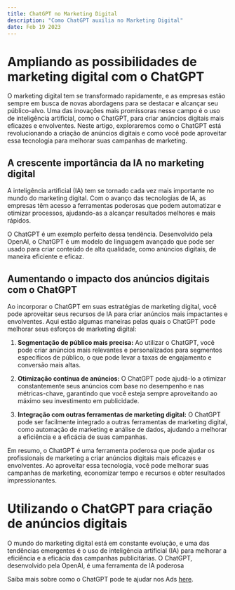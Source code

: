 ```yaml
---
title: ChatGPT no Marketing Digital
description: "Como ChatGPT auxilia no Marketing Digital"
date: Feb 19 2023
---
```


# Ampliando as possibilidades de marketing digital com o ChatGPT

O marketing digital tem se transformado rapidamente, e as empresas estão sempre em busca de novas abordagens para se destacar e alcançar seu público-alvo. Uma das inovações mais promissoras nesse campo é o uso de inteligência artificial, como o ChatGPT, para criar anúncios digitais mais eficazes e envolventes. Neste artigo, exploraremos como o ChatGPT está revolucionando a criação de anúncios digitais e como você pode aproveitar essa tecnologia para melhorar suas campanhas de marketing.

## A crescente importância da IA no marketing digital

A inteligência artificial (IA) tem se tornado cada vez mais importante no mundo do marketing digital. Com o avanço das tecnologias de IA, as empresas têm acesso a ferramentas poderosas que podem automatizar e otimizar processos, ajudando-as a alcançar resultados melhores e mais rápidos.

O ChatGPT é um exemplo perfeito dessa tendência. Desenvolvido pela OpenAI, o ChatGPT é um modelo de linguagem avançado que pode ser usado para criar conteúdo de alta qualidade, como anúncios digitais, de maneira eficiente e eficaz.

## Aumentando o impacto dos anúncios digitais com o ChatGPT

Ao incorporar o ChatGPT em suas estratégias de marketing digital, você pode aproveitar seus recursos de IA para criar anúncios mais impactantes e envolventes. Aqui estão algumas maneiras pelas quais o ChatGPT pode melhorar seus esforços de marketing digital:

1. **Segmentação de público mais precisa:** Ao utilizar o ChatGPT, você pode criar anúncios mais relevantes e personalizados para segmentos específicos de público, o que pode levar a taxas de engajamento e conversão mais altas.

2. **Otimização contínua de anúncios:** O ChatGPT pode ajudá-lo a otimizar constantemente seus anúncios com base no desempenho e nas métricas-chave, garantindo que você esteja sempre aproveitando ao máximo seu investimento em publicidade.

3. **Integração com outras ferramentas de marketing digital:** O ChatGPT pode ser facilmente integrado a outras ferramentas de marketing digital, como automação de marketing e análise de dados, ajudando a melhorar a eficiência e a eficácia de suas campanhas.

Em resumo, o ChatGPT é uma ferramenta poderosa que pode ajudar os profissionais de marketing a criar anúncios digitais mais eficazes e envolventes. Ao aproveitar essa tecnologia, você pode melhorar suas campanhas de marketing, economizar tempo e recursos e obter resultados impressionantes.

# Utilizando o ChatGPT para criação de anúncios digitais

O mundo do marketing digital está em constante evolução, e uma das tendências emergentes é o uso de inteligência artificial (IA) para melhorar a eficiência e a eficácia das campanhas publicitárias. O ChatGPT, desenvolvido pela OpenAI, é uma ferramenta de IA poderosa

Saiba mais sobre como o ChatGPT pode te ajudar nos Ads [here](/posts/chatgpt-ads).

